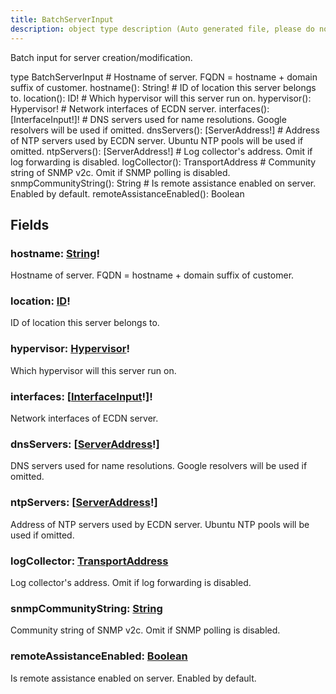 ```yaml
---
title: BatchServerInput
description: object type description (Auto generated file, please do not modify)
---
```



Batch input for server creation/modification.

<GQLCodeSnippet>
<GQLLine><GQLKeyword>type</GQLKeyword> BatchServerInput <GQLOpen /></GQLLine>
<GQLLine> </GQLLine>
	<GQLLine><GQLTab /><GQLComment># Hostname of server. FQDN = hostname + domain suffix of customer.</GQLComment></GQLLine>
	<GQLLine><GQLTab /><GQLName>hostname</GQLName>(): <GQLLink href="../../ecdn-api-scalars/String">String</GQLLink><GQLOperator>!</GQLOperator></GQLLine>
<GQLLine> </GQLLine>
	<GQLLine><GQLTab /><GQLComment># ID of location this server belongs to.</GQLComment></GQLLine>
	<GQLLine><GQLTab /><GQLName>location</GQLName>(): <GQLLink href="../../ecdn-api-scalars/ID">ID</GQLLink><GQLOperator>!</GQLOperator></GQLLine>
<GQLLine> </GQLLine>
	<GQLLine><GQLTab /><GQLComment># Which hypervisor will this server run on.</GQLComment></GQLLine>
	<GQLLine><GQLTab /><GQLName>hypervisor</GQLName>(): <GQLLink href="../../ecdn-api-enums/Hypervisor">Hypervisor</GQLLink><GQLOperator>!</GQLOperator></GQLLine>
<GQLLine> </GQLLine>
	<GQLLine><GQLTab /><GQLComment># Network interfaces of ECDN server.</GQLComment></GQLLine>
	<GQLLine><GQLTab /><GQLName>interfaces</GQLName>(): [<GQLLink href="../../ecdn-api-input-objects/InterfaceInput">InterfaceInput</GQLLink><GQLOperator>!</GQLOperator>]<GQLOperator>!</GQLOperator></GQLLine>
<GQLLine> </GQLLine>
	<GQLLine><GQLTab /><GQLComment># DNS servers used for name resolutions. Google resolvers will be used if omitted.</GQLComment></GQLLine>
	<GQLLine><GQLTab /><GQLName>dnsServers</GQLName>(): [<GQLLink href="../../ecdn-api-scalars/ServerAddress">ServerAddress</GQLLink><GQLOperator>!</GQLOperator>]</GQLLine>
<GQLLine> </GQLLine>
	<GQLLine><GQLTab /><GQLComment># Address of NTP servers used by ECDN server. Ubuntu NTP pools will be used if omitted.</GQLComment></GQLLine>
	<GQLLine><GQLTab /><GQLName>ntpServers</GQLName>(): [<GQLLink href="../../ecdn-api-scalars/ServerAddress">ServerAddress</GQLLink><GQLOperator>!</GQLOperator>]</GQLLine>
<GQLLine> </GQLLine>
	<GQLLine><GQLTab /><GQLComment># Log collector's address. Omit if log forwarding is disabled.</GQLComment></GQLLine>
	<GQLLine><GQLTab /><GQLName>logCollector</GQLName>(): <GQLLink href="../../ecdn-api-scalars/TransportAddress">TransportAddress</GQLLink></GQLLine>
<GQLLine> </GQLLine>
	<GQLLine><GQLTab /><GQLComment># Community string of SNMP v2c. Omit if SNMP polling is disabled.</GQLComment></GQLLine>
	<GQLLine><GQLTab /><GQLName>snmpCommunityString</GQLName>(): <GQLLink href="../../ecdn-api-scalars/String">String</GQLLink></GQLLine>
<GQLLine> </GQLLine>
	<GQLLine><GQLTab /><GQLComment># Is remote assistance enabled on server. Enabled by default.</GQLComment></GQLLine>
	<GQLLine><GQLTab /><GQLName>remoteAssistanceEnabled</GQLName>(): <GQLLink href="../../ecdn-api-scalars/Boolean">Boolean</GQLLink></GQLLine>
<GQLLine> </GQLLine>
<GQLLine><GQLClose /></GQLLine>
</GQLCodeSnippet>


## Fields

### hostname: [String](../ecdn-api-scalars/String)!
Hostname of server. FQDN = hostname + domain suffix of customer.


### location: [ID](../ecdn-api-scalars/ID)!
ID of location this server belongs to.


### hypervisor: [Hypervisor](../ecdn-api-enums/Hypervisor)!
Which hypervisor will this server run on.


### interfaces: [[InterfaceInput](../ecdn-api-input-objects/InterfaceInput)!]!
Network interfaces of ECDN server.


### dnsServers: [[ServerAddress](../ecdn-api-scalars/ServerAddress)!]
DNS servers used for name resolutions. Google resolvers will be used if omitted.


### ntpServers: [[ServerAddress](../ecdn-api-scalars/ServerAddress)!]
Address of NTP servers used by ECDN server. Ubuntu NTP pools will be used if omitted.


### logCollector: [TransportAddress](../ecdn-api-scalars/TransportAddress)
Log collector's address. Omit if log forwarding is disabled.


### snmpCommunityString: [String](../ecdn-api-scalars/String)
Community string of SNMP v2c. Omit if SNMP polling is disabled.


### remoteAssistanceEnabled: [Boolean](../ecdn-api-scalars/Boolean)
Is remote assistance enabled on server. Enabled by default.


